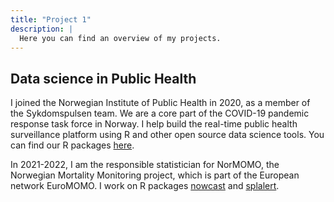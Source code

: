 ```yaml
---
title: "Project 1"
description: |
  Here you can find an overview of my projects.
---
```


## Data science in Public Health

I joined the Norwegian Institute of Public Health in 2020, as a member of the Sykdomspulsen team. We are a core part of the COVID-19 pandemic response task force in Norway. I help build the real-time public health surveillance platform using R and other open source data science tools. You can find our R packages [here](https://github.com/sykdomspulsen-org).

In 2021-2022, I am the responsible statistician for NorMOMO, the Norwegian Mortality Monitoring project, which is part of the European network EuroMOMO. I work on R packages [nowcast](https://docs.sykdomspulsen.no/nowcast/) and [splalert](https://docs.sykdomspulsen.no/splalert/).


